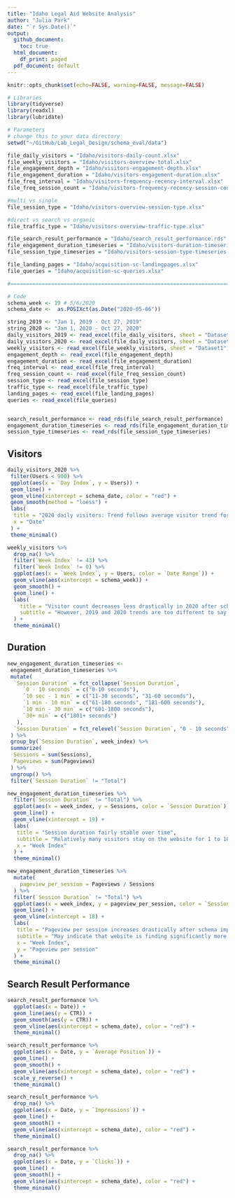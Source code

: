 ```yaml
---
title: "Idaho Legal Aid Website Analysis"
author: "Julia Park"
date: "`r Sys.Date()`"
output:
  github_document:
    toc: true
  html_document:
    df_print: paged
  pdf_document: default
---
```


```r
knitr::opts_chunk$set(echo=FALSE, warning=FALSE, message=FALSE)
```

```r
# Libraries
library(tidyverse)
library(readxl)
library(lubridate)

# Parameters
# change this to your data directory
setwd("~/GitHub/Lab_Legal_Design/schema_eval/data")

file_daily_visitors = "Idaho/visitors-daily-count.xlsx"
file_weekly_visitors = "Idaho/visitors-overview-total.xlsx"
file_engagement_depth = "Idaho/visitors-engagement-depth.xlsx"
file_engagement_duration = "Idaho/visitors-engagement-duration.xlsx"
file_freq_interval = "Idaho/visitors-frequency-recency-interval.xlsx"
file_freq_session_count = "Idaho/visitors-frequency-recency-session-count.xlsx"

#multi vs single
file_session_type = "Idaho/visitors-overview-session-type.xlsx" 

#direct vs search vs organic
file_traffic_type = "Idaho/visitors-overview-traffic-type.xlsx"

file_search_result_performance = "Idaho/search_result_performance.rds"
file_engagement_duration_timeseries = "Idaho/visitors-duration-timeseries.rds"
file_session_type_timeseries = "Idaho/visitors-session-type-timeseries.rds"

file_landing_pages = "Idaho/acquisition-sc-landingpages.xlsx"
file_queries = "Idaho/acquisition-sc-queries.xlsx"

#===============================================================================

# Code
schema_week <- 19 # 5/6/2020
schema_date <-  as.POSIXct(as.Date("2020-05-06"))

string_2019 <- "Jan 1, 2019 - Oct 27, 2019"
string_2020 <- "Jan 1, 2020 - Oct 27, 2020"
daily_visitors_2019 <- read_excel(file_daily_visitors, sheet = "Dataset1") %>% filter(`Date Range` == string_2019)
daily_visitors_2020 <- read_excel(file_daily_visitors, sheet = "Dataset1") %>% filter(`Date Range` == string_2020)
weekly_visitors <- read_excel(file_weekly_visitors, sheet = "Dataset1")
engagement_depth <- read_excel(file_engagement_depth)
engagement_duration <- read_excel(file_engagement_duration)
freq_interval <- read_excel(file_freq_interval)
freq_session_count <- read_excel(file_freq_session_count)
session_type <- read_excel(file_session_type)
traffic_type <- read_excel(file_traffic_type)
landing_pages <- read_excel(file_landing_pages)
queries <- read_excel(file_queries)


search_result_performance <- read_rds(file_search_result_performance)
engagement_duration_timeseries <- read_rds(file_engagement_duration_timeseries)
session_type_timeseries <- read_rds(file_session_type_timeseries)
```

## Visitors

```r
daily_visitors_2020 %>% 
 filter(Users < 900) %>% 
 ggplot(aes(x = `Day Index`, y = Users)) +
 geom_line() + 
 geom_vline(xintercept = schema_date, color = "red") + 
 geom_smooth(method = "loess") +
 labs(
  title = "2020 daily visitors: Trend follows average visitor trend for this year", 
  x = "Date"
 ) + 
 theme_minimal()
```

```r
weekly_visitors %>% 
  drop_na() %>% 
  filter(`Week Index` != 43) %>% 
  filter(`Week Index` != 0) %>% 
  ggplot(aes(x = `Week Index`, y = Users, color = `Date Range`)) +
  geom_vline(aes(xintercept = schema_week)) +
  geom_smooth() + 
  geom_line() + 
  labs(
    title = "Visitor count decreases less drastically in 2020 after schema implementation", 
    subtitle = "However, 2019 and 2020 trends are too different to say for sure"
  ) + 
  theme_minimal()
```

## Duration
```r
new_engagement_duration_timeseries <-
 engagement_duration_timeseries %>% 
 mutate(
  `Session Duration` = fct_collapse(`Session Duration`, 
     `0 - 10 seconds` = c("0-10 seconds"), 
     `10 sec - 1 min` = c("11-30 seconds", "31-60 seconds"),
     `1 min - 10 min` = c("61-180 seconds", "181-600 seconds"), 
     `10 min - 30 min` = c("601-1800 seconds"), 
     `30+ min` = c("1801+ seconds")
   ), 
  `Session Duration` = fct_relevel(`Session Duration`, "0 - 10 seconds", "10 sec - 1 min", "1 min - 10 min", "10 min - 30 min", "30+ min")
 ) %>% 
 group_by(`Session Duration`, week_index) %>% 
 summarize(
  Sessions = sum(Sessions), 
  Pageviews = sum(Pageviews)
 ) %>% 
 ungroup() %>% 
 filter(`Session Duration` != "Total")

```

```r
new_engagement_duration_timeseries %>% 
  filter(`Session Duration` != "Total") %>% 
  ggplot(aes(x = week_index, y = Sessions, color = `Session Duration`)) + 
  geom_line() + 
  geom_vline(xintercept = 19) + 
  labs(
   title = "Session duration fairly stable over time", 
   subtitle = "Relatively many visitors stay on the website for 1 to 10 minutes",
   x = "Week Index"
  ) +
  theme_minimal() 
```


```r
new_engagement_duration_timeseries %>% 
  mutate(
    pageview_per_session = Pageviews / Sessions
  ) %>% 
  filter(`Session Duration` != "Total") %>% 
  ggplot(aes(x = week_index, y = pageview_per_session, color = `Session Duration`)) + 
  geom_line() + 
  geom_vline(xintercept = 18) + 
  labs(
   title = "Pageview per session increases drastically after schema implementation", 
   subtitle = "May indicate that website is finding significantly more engaged users",
   x = "Week Index", 
   y = "Pageview per session"
  ) +
  theme_minimal()
```

## Search Result Performance

```r
search_result_performance %>% 
  ggplot(aes(x = Date)) + 
  geom_line(aes(y = CTR)) + 
  geom_smooth(aes(y = CTR)) + 
  geom_vline(aes(xintercept = schema_date), color = "red") + 
  theme_minimal()
```


```r
search_result_performance %>% 
  ggplot(aes(x = Date, y = `Average Position`)) + 
  geom_line() + 
  geom_smooth() + 
  geom_vline(aes(xintercept = schema_date), color = "red") + 
  scale_y_reverse() + 
  theme_minimal()
```

```r
search_result_performance %>% 
  drop_na() %>% 
  ggplot(aes(x = Date, y = `Impressions`)) + 
  geom_line() + 
  geom_smooth() + 
  geom_vline(aes(xintercept = schema_date), color = "red") + 
  theme_minimal()
```

```r
search_result_performance %>% 
  drop_na() %>% 
  ggplot(aes(x = Date, y = `Clicks`)) + 
  geom_line() + 
  geom_smooth() + 
  geom_vline(aes(xintercept = schema_date), color = "red") + 
  theme_minimal()
```
